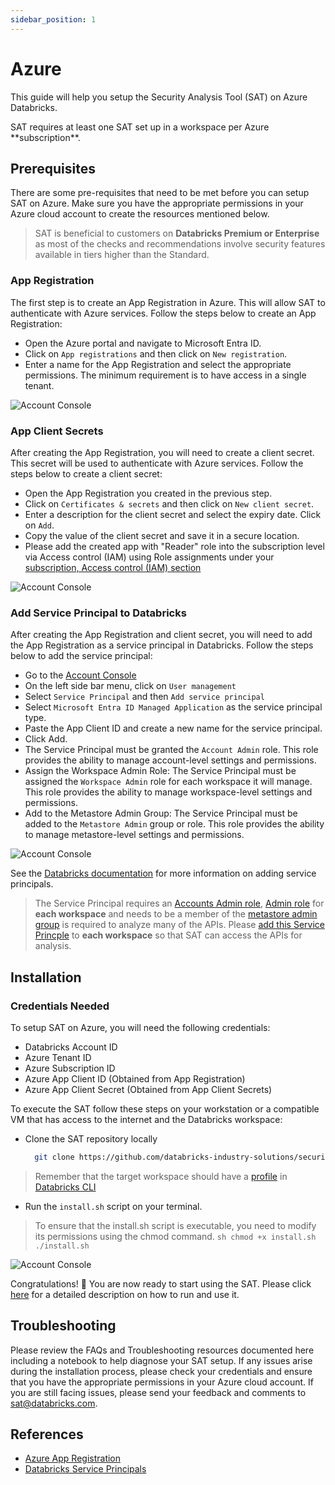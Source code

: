 ```yaml
---
sidebar_position: 1
---
```


# Azure

This guide will help you setup the Security Analysis Tool (SAT) on Azure Databricks.

<Admonition type="note" title="Note">
SAT requires at least one SAT set up in a workspace per Azure **subscription**. 
</Admonition>

## Prerequisites

There are some pre-requisites that need to be met before you can setup SAT on Azure. Make sure you have the appropriate permissions in your Azure cloud account to create the resources mentioned below.

> SAT is beneficial to customers on **Databricks Premium or Enterprise** as most of the checks and recommendations involve security features available in tiers higher than the Standard.


### App Registration

The first step is to create an App Registration in Azure. This will allow SAT to authenticate with Azure services. Follow the steps below to create an App Registration:

- Open the Azure portal and navigate to Microsoft Entra ID.
- Click on `App registrations` and then click on `New registration`.
- Enter a name for the App Registration and select the appropriate permissions. The minimum requirement is to have access in a single tenant.

<div className='bg-gray-100 p-4 rounded-lg mb-6'>
  <img src={useBaseUrl('/img/azure_app_reg.png')} alt="Account Console" />
</div>



### App Client Secrets

After creating the App Registration, you will need to create a client secret. This secret will be used to authenticate with Azure services. Follow the steps below to create a client secret:

- Open the App Registration you created in the previous step.
- Click on `Certificates & secrets` and then click on `New client secret`.
- Enter a description for the client secret and select the expiry date. Click on `Add`.
- Copy the value of the client secret and save it in a secure location.
- Please add the created app with "Reader" role into the subscription level via Access control (IAM) using Role assignments under your [subscription, Access control (IAM) section](https://learn.microsoft.com/en-us/azure/role-based-access-control/role-assignments-portal#step-2-open-the-add-role-assignment-page)

<div className='bg-gray-100 p-4 rounded-lg mb-6'>
  <img src={useBaseUrl('/img/azure_role_assignment.png')} alt="Account Console" />
</div>

### Add Service Principal to Databricks

After creating the App Registration and client secret, you will need to add the App Registration as a service principal in Databricks. Follow the steps below to add the service principal:

- Go to the [Account Console](https://accounts.azuredatabricks.net/)
- On the left side bar menu, click on `User management`
- Select `Service Principal` and then `Add service principal`
- Select `Microsoft Entra ID Managed Application` as the service principal type.
- Paste the App Client ID and create a new name for the service principal.
- Click Add.
- The Service Principal must be granted the `Account Admin` role. This role provides the ability to manage account-level settings and permissions.
- Assign the Workspace Admin Role: The Service Principal must be assigned the `Workspace Admin` role for each workspace it will manage. This role provides the ability to manage workspace-level settings and permissions.
- Add to the Metastore Admin Group: The Service Principal must be added to the `Metastore Admin` group or role. This role provides the ability to manage metastore-level settings and permissions.

<div className='bg-gray-100 p-4 rounded-lg mb-6'>
  <img src={useBaseUrl('/img/azure_ws.png')} alt="Account Console" />
</div>


See the [Databricks documentation](https://learn.microsoft.com/en-us/azure/databricks/admin/users-groups/service-principals#--databricks-and-microsoft-entra-id-formerly-azure-active-directory-service-principals) for more information on adding service principals.

> The Service Principal requires an [Accounts Admin role](https://learn.microsoft.com/en-us/azure/databricks/admin/users-groups/service-principals#--assign-account-admin-roles-to-a-service-principal), [Admin role](https://learn.microsoft.com/en-us/azure/databricks/admin/users-groups/service-principals#assign-a-service-principal-to-a-workspace-using-the-account-console) for **each workspace** and needs to be a member of the [metastore admin group](https://learn.microsoft.com/en-us/azure/databricks/data-governance/unity-catalog/manage-privileges/admin-privileges#who-has-metastore-admin-privileges) is required to analyze many of the APIs. Please [add this Service Princple](https://learn.microsoft.com/en-us/azure/databricks/admin/users-groups/service-principals) to **each workspace** so that SAT can access the APIs for analysis. 

## Installation

### Credentials Needed

To setup SAT on Azure, you will need the following credentials:

- Databricks Account ID
- Azure Tenant ID
- Azure Subscription ID
- Azure App Client ID (Obtained from App Registration)
- Azure App Client Secret (Obtained from App Client Secrets)

To execute the SAT follow these steps on your workstation or a compatible VM that has access to the internet and the Databricks workspace:

- Clone the SAT repository locally 
  
  ```sh
    git clone https://github.com/databricks-industry-solutions/security-analysis-tool.git
   ```

> Remember that the target workspace should have a [profile](https://docs.gcp.databricks.com/en/dev-tools/cli/profiles.html) in [Databricks CLI](https://docs.gcp.databricks.com/en/dev-tools/cli/tutorial.html)

- Run the `install.sh` script on your terminal.

> To ensure that the install.sh script is executable, you need to modify its permissions using the chmod command.
    ```sh
      chmod +x install.sh
      ./install.sh
    ```

<div className='bg-gray-100 p-4 rounded-lg mb-6'>
  <img src={useBaseUrl('/gif/terminal-azure.gif')} alt="Account Console" />
</div>

Congratulations! 🎉 You are now ready to start using the SAT. Please click [here](../../functionality) for a detailed description on how to run and use it.


## Troubleshooting
Please review the FAQs and Troubleshooting resources documented here including a notebook to help diagnose your SAT setup.
If any issues arise during the installation process, please check your credentials and ensure that you have the appropriate permissions in your Azure cloud account. If you are still facing issues, please send your feedback and comments to sat@databricks.com. 

## References


- [Azure App Registration](https://docs.microsoft.com/en-us/azure/active-directory/develop/quickstart-register-app)
- [Databricks Service Principals](https://learn.microsoft.com/en-us/azure/databricks/admin/users-groups/service-principals#--databricks-and-microsoft-entra-id-formerly-azure-active-directory-service-principals)